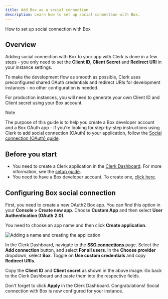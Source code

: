 ```yaml
---
title: Add Box as a social connection
description: Learn how to set up social connection with Box.
---
```


How to set up social connection with Box

## Overview

Adding social connection with Box to your app with Clerk is done in a few steps - you only need to set the **Client ID**, **Client Secret** and **Redirect URI** in your instance settings.

To make the development flow as smooth as possible, Clerk uses preconfigured shared OAuth credentials and redirect URIs for development instances - no other configuration is needed.

For production instances, you will need to generate your own Client ID and Client secret using your Box account.

> [!NOTE]
> The purpose of this guide is to help you create a Box developer account and a Box OAuth app - if you're looking for step-by-step instructions using Clerk to add social connection (OAuth) to your application, follow the [Social connection (OAuth) guide](/docs/authentication/social-connections/oauth).

## Before you start

- You need to create a Clerk application in the [Clerk Dashboard](https://dashboard.clerk.com/). For more information, see the [setup guide](/docs/quickstarts/setup-clerk).
- You need to have a Box developer account. To create one, [click here](https://developer.box.com/).

## Configuring Box social connection

First, you need to create a new OAuth2 Box app. You can find this option in your **Console > Create new app**. Choose **Custom App** and then select **User Authentication (OAuth 2.0)**.

You need to choose an app name and then click **Create application**.

![Adding a name and creating the application](/docs/images/authentication-providers/box/adding-name-and-creating-application.jpg)

In the Clerk Dashboard, navigate to the [**SSO connections**](https://dashboard.clerk.com/last-active?path=user-authentication/sso-connections) page. Select the **Add connection** button, and select **For all users**. In the **Choose provider** dropdown, select **Box**. Toggle on **Use custom credentials** and copy **Redirect URIs**.

Copy the **Client ID** and **Client secret** as shown in the above image. Go back to the Clerk Dashboard and paste them into the respective fields.

Don't forget to click **Apply** in the Clerk Dashboard. Congratulations! Social connection with Box is now configured for your instance.
